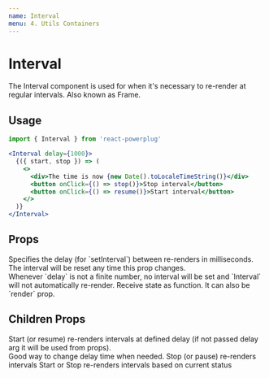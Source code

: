 ```yaml
---
name: Interval
menu: 4. Utils Containers
---
```



# Interval

The Interval component is used for when it's necessary to re-render at regular intervals. Also known as Frame.

## Usage

```js
import { Interval } from 'react-powerplug'
```

```jsx
<Interval delay={1000}>
  {({ start, stop }) => (
    <>
      <div>The time is now {new Date().toLocaleTimeString()}</div>
      <button onClick={() => stop()}>Stop interval</button>
      <button onClick={() => resume()}>Start interval</button>
    </>
  )}
</Interval>
```

## Props

<Props>
  <Prop name="delay" type="number" default={1000}>
    Specifies the delay (for `setInterval`) between re-renders in milliseconds.<br />
    The interval will be reset any time this prop changes.<br />
    Whenever `delay` is not a finite number, no interval will be set and `Interval` will
    not automatically re-render.
  </Prop>
    <Prop name="children" type="function">
    Receive state as function. It can also be `render` prop.
  </Prop>
</Props>

## Children Props

<ChildrenProps>
  <ChildrenProp name="start" type="function">
    Start (or resume) re-renders intervals at defined delay (if not passed delay arg it will be used from props).<br />
    Good way to change delay time when needed.
  </ChildrenProp>
  <ChildrenProp name="stop" type="function">
    Stop (or pause) re-renders intervals
  </ChildrenProp>
  <ChildrenProp name="toggle" type="function">
    Start or Stop re-renders intervals based on current status
  </ChildrenProp>
</ChildrenProps>

